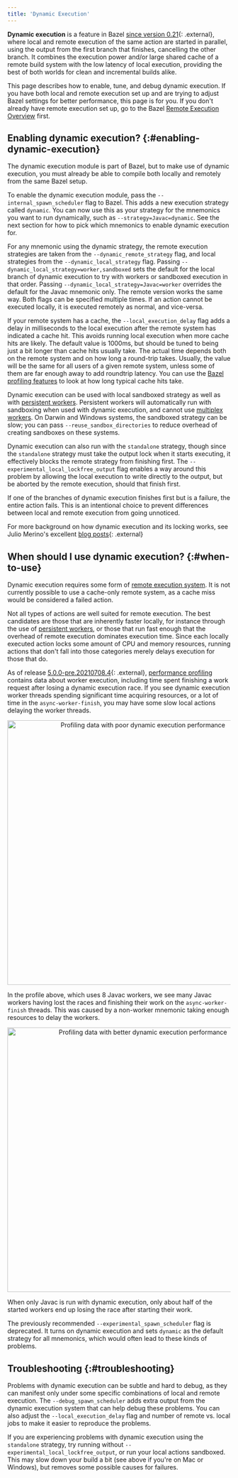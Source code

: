 ```yaml
---
title: 'Dynamic Execution'
---
```


__Dynamic execution__ is a feature in Bazel
[since version 0.21](https://blog.bazel.build/2019/02/01/dynamic-spawn-scheduler.html){: .external},
where local and remote execution of the same action are started in parallel,
using the output from the first branch that finishes, cancelling the other
branch. It combines the execution power and/or large shared cache of a remote
build system with the low latency of local execution, providing the best of both
worlds for clean and incremental builds alike.

This page describes how to enable, tune, and debug dynamic execution. If you
have both local and remote execution set up and are trying to adjust Bazel
settings for better performance, this page is for you. If you don't already have
remote execution set up, go to the Bazel
[Remote Execution Overview](/versions/6.1.0/docs/remote-execution) first.

## Enabling dynamic execution? {:#enabling-dynamic-execution}

The dynamic execution module is part of Bazel, but to make use of dynamic
execution, you must already be able to compile both locally and remotely from
the same Bazel setup.

To enable the dynamic execution module, pass the `--internal_spawn_scheduler`
flag to Bazel. This adds a new execution strategy called `dynamic`. You can now
use this as your strategy for the mnemonics you want to run dynamically, such as
`--strategy=Javac=dynamic`. See the next section for how to pick which mnemonics
to enable dynamic execution for.

For any mnemonic using the dynamic strategy, the remote execution strategies are
taken from the `--dynamic_remote_strategy` flag, and local strategies from the
`--dynamic_local_strategy` flag. Passing
`--dynamic_local_strategy=worker,sandboxed` sets the default for the local
branch of dynamic execution to try with workers or sandboxed execution in that
order. Passing `--dynamic_local_strategy=Javac=worker` overrides the default for
the Javac mnemonic only. The remote version works the same way. Both flags can
be specified multiple times. If an action cannot be executed locally, it is
executed remotely as normal, and vice-versa.

If your remote system has a cache, the `--local_execution_delay`
flag adds a delay in milliseconds to the local execution after the remote system
has indicated a cache hit. This avoids running local execution when more cache
hits are likely. The default value is 1000ms, but should be tuned to being just
a bit longer than cache hits usually take. The actual time depends both on the
remote system and on how long a round-trip takes. Usually, the value will be the
same for all users of a given remote system, unless some of them are far enough
away to add roundtrip latency. You can use the
[Bazel profiling features](/versions/6.1.0/rules/performance#performance-profiling)
to look at how long typical cache hits take.

Dynamic execution can be used with local sandboxed strategy as well as with
[persistent workers](/versions/6.1.0/docs/persistent-workers). Persistent workers will
automatically run with sandboxing when used with dynamic execution, and cannot
use [multiplex workers](/versions/6.1.0/docs/multiplex-worker). On Darwin and Windows systems,
the sandboxed strategy can be slow; you can pass
`--reuse_sandbox_directories` to reduce overhead of creating sandboxes on these systems.

Dynamic execution can also run with the `standalone` strategy, though since the
`standalone` strategy must take the output lock when it starts executing, it
effectively blocks the remote strategy from finishing first. The
`--experimental_local_lockfree_output` flag enables a way around this problem by
allowing the local execution to write directly to the output, but be aborted by
the remote execution, should that finish first.

If one of the branches of dynamic execution finishes first but is a failure, the
entire action fails. This is an intentional choice to prevent differences
between local and remote execution from going unnoticed.

For more background on how dynamic execution and its locking works, see Julio
Merino's excellent
[blog posts](https://jmmv.dev/series/bazel-dynamic-execution/){: .external}

## When should I use dynamic execution? {:#when-to-use}

Dynamic execution requires some form of
[remote execution system](/versions/6.1.0/docs/remote-execution). It is not currently
possible to use a cache-only remote system, as a cache miss would be considered
a failed action.

Not all types of actions are well suited for remote execution. The best
candidates are those that are inherently faster locally, for instance through
the use of [persistent workers](/versions/6.1.0/docs/persistent-workers), or those that run
fast enough that the overhead of remote execution dominates execution time.
Since each locally executed action locks some amount of CPU and memory
resources, running actions that don't fall into those categories merely delays
execution for those that do.

As of release
[5.0.0-pre.20210708.4](https://github.com/bazelbuild/bazel/releases/tag/5.0.0-pre.20210708.4){: .external},
[performance profiling](/versions/6.1.0/rules/performance#performance-profiling)
contains data about worker execution, including time spent finishing a work
request after losing a dynamic execution race. If you see dynamic execution
worker threads spending significant time acquiring resources, or a lot of time
in the `async-worker-finish`, you may have some slow local actions delaying the
worker threads.

<p align="center">
<img width="596px" alt="Profiling data with poor dynamic execution performance"
 src="/versions/6.1.0/docs/images/dyn-trace-alldynamic.png">
</p>

In the profile above, which uses 8 Javac workers, we see many Javac workers
having lost the races and finishing their work on the `async-worker-finish`
threads. This was caused by a non-worker mnemonic taking enough resources to
delay the workers.

<p align="center">
<img width="596px" alt="Profiling data with better dynamic execution performance"
 src="/versions/6.1.0/docs/images/dyn-trace-javaconly.png">
</p>

When only Javac is run with dynamic execution, only about half of the started
workers end up losing the race after starting their work.

The previously recommended `--experimental_spawn_scheduler` flag is deprecated.
It turns on dynamic execution and sets `dynamic` as the default strategy for all
mnemonics, which would often lead to these kinds of problems.

## Troubleshooting {:#troubleshooting}

Problems with dynamic execution can be subtle and hard to debug, as they can
manifest only under some specific combinations of local and remote execution.
The `--debug_spawn_scheduler` adds extra output from the dynamic
execution system that can help debug these problems. You can also adjust the
`--local_execution_delay` flag and number of remote vs. local jobs
to make it easier to reproduce the problems.

If you are experiencing problems with dynamic execution using the `standalone`
strategy, try running without `--experimental_local_lockfree_output`, or run
your local actions sandboxed. This may slow down your build a bit (see above if
you're on Mac or Windows), but removes some possible causes for failures.
